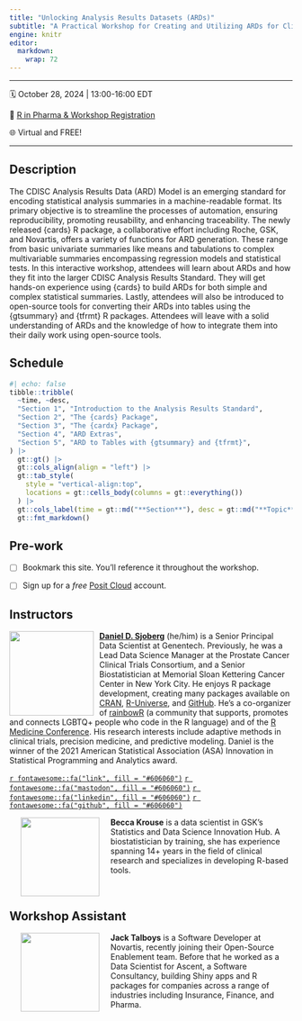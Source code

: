 ```yaml
---
title: "Unlocking Analysis Results Datasets (ARDs)"
subtitle: "A Practical Workshop for Creating and Utilizing ARDs for Clinical Reporting"
engine: knitr
editor: 
  markdown: 
    wrap: 72
---
```


------------------------------------------------------------------------

🗓️ October 28, 2024 \| 13:00-16:00 EDT

📝 [R in Pharma & Workshop Registration](https://events.zoom.us/ev/AvobJEOTVwkUnH6_TgLZDZJauk4dxfm5jCG8JFNN9zukOcsVLvTN~AmO5XY5HRBcxkKG6Hga1aXZaYtpBSER6jHms1seP-NNOA0dhcQZUGJ2NWg)

🌐 Virtual and FREE!

------------------------------------------------------------------------

## Description

The CDISC Analysis Results Data (ARD) Model is an emerging standard for encoding statistical analysis summaries in a machine-readable format. Its primary objective is to streamline the processes of automation, ensuring reproducibility, promoting reusability, and enhancing traceability.
The newly released {cards} R package, a collaborative effort including Roche, GSK, and Novartis, offers a variety of functions for ARD generation. These range from basic univariate summaries like means and tabulations to complex multivariable summaries encompassing regression models and statistical tests.
In this interactive workshop, attendees will learn about ARDs and how they fit into the larger CDISC Analysis Results Standard. They will get hands-on experience using {cards} to build ARDs for both simple and complex statistical summaries. Lastly, attendees will also be introduced to open-source tools for converting their ARDs into tables using the {gtsummary} and {tfrmt} R packages. Attendees will leave with a solid understanding of ARDs and the knowledge of how to integrate them into their daily work using open-source tools.

## Schedule

```r
#| echo: false
tibble::tribble(
  ~time, ~desc,
  "Section 1", "Introduction to the Analysis Results Standard",
  "Section 2", "The {cards} Package",
  "Section 3", "The {cardx} Package",
  "Section 4", "ARD Extras",
  "Section 5", "ARD to Tables with {gtsummary} and {tfrmt}",
) |> 
  gt::gt() |> 
  gt::cols_align(align = "left") |> 
  gt::tab_style(
    style = "vertical-align:top",
    locations = gt::cells_body(columns = gt::everything())
  ) |> 
  gt::cols_label(time = gt::md("**Section**"), desc = gt::md("**Topic**")) |> 
  gt::fmt_markdown()
```

## Pre-work

- [ ] Bookmark this site. You'll reference it throughout the workshop.

- [ ] Sign up for a *free* [Posit Cloud](https://posit.cloud/) account.


## Instructors

![](images/dan-circle.png){style="float:left;padding: 0 10px 0 0;"
fig-alt="Headshot of Daniel Sjoberg" width="150"}

[**Daniel D. Sjoberg**](https://www.danieldsjoberg.com/) (he/him) is a
Senior Principal Data Scientist at Genentech. Previously, he was a Lead
Data Science Manager at the Prostate Cancer Clinical Trials Consortium,
and a Senior Biostatistician at Memorial Sloan Kettering Cancer Center
in New York City. He enjoys R package development, creating many
packages available on [CRAN](https://cran.r-project.org/web/packages/),
[R-Universe](https://ddsjoberg.r-universe.dev/ui#packages), and
[GitHub](https://github.com/ddsjoberg). He's a co-organizer of 
[rainbowR](https://rainbowr.netlify.app/) (a community that supports, promotes 
and connects LGBTQ+ people who code in the R language) and of the [R Medicine Conference](https://rconsortium.github.io/RMedicine_website/). 
His research interests include
adaptive methods in clinical trials, precision medicine, and predictive
modeling. Daniel is the winner of the 2021 American Statistical
Association (ASA) Innovation in Statistical Programming and Analytics
award.

[`r fontawesome::fa("link", fill = "#606060")`](https://www.danieldsjoberg.com/)
[`r fontawesome::fa("mastodon", fill = "#606060")`](https://mastodon.social/@ddsjoberg)
[`r fontawesome::fa("linkedin", fill = "#606060")`](https://www.linkedin.com/in/ddsjoberg/)
[`r fontawesome::fa("github", fill = "#606060")`](https://github.com/ddsjoberg/)

![](images/becca.png){style="float:left;padding: 0 20px 0 20px;"
fig-alt="Headshot of Becca Krouse" width="140"}

**Becca Krouse** is a data scientist in GSK's Statistics and Data
Science Innovation Hub. A biostatistician by training, she has
experience spanning 14+ years in the field of clinical research and
specializes in developing R-based tools.

<br>

## Workshop Assistant

![](images/jack-circle.png){style="float:left;padding: 0 20px 0 20px;"
fig-alt="Headshot of Jack Talboys" width="140"}

**Jack Talboys** is a Software Developer at Novartis, recently joining their 
Open-Source Enablement team. Before that he worked as a Data Scientist for Ascent, a
Software Consultancy, building Shiny apps and R packages for companies across
a range of industries including Insurance, Finance, and Pharma.
